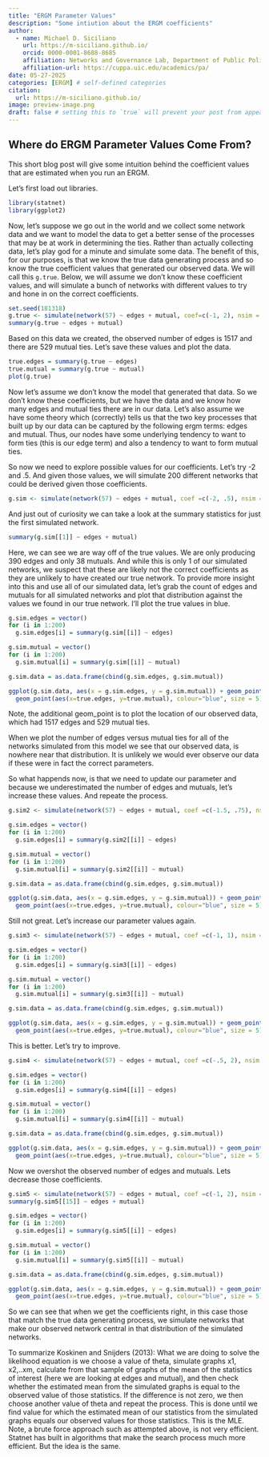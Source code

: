 ```yaml
---
title: "ERGM Parameter Values"
description: "Some intiution about the ERGM coefficients"
author:
  - name: Michael D. Siciliano
    url: https://m-siciliano.github.io/
    orcid: 0000-0001-8688-8685
    affiliation: Networks and Governance Lab, Department of Public Policy, Management, and Analytics , University of Illinois Chicago
    affiliation-url: https://cuppa.uic.edu/academics/pa/
date: 05-27-2025
categories: [ERGM] # self-defined categories
citation: 
  url: https://m-siciliano.github.io/ 
image: preview-image.png
draft: false # setting this to `true` will prevent your post from appearing on your listing page until you're ready!
---
```



## Where do ERGM Parameter Values Come From?

This short blog post will give some intuition behind the coefficient values that are estimated when you run an ERGM.

Let's first load out libraries. 

```r
library(statnet)
library(ggplot2)
```


Now, let's suppose we go out in the world and we collect some network data and we want to model the data to get a better sense of the processes that may be at work in determining the ties.  Rather than actually collecting data, let's play god for a minute and simulate some data. The benefit of this, for our purposes, is that we know the true data generating process and so know the true coefficient values that generated our observed data. We will call this `g.true`. Below, we will assume we don't know these coefficient values, and will simulate a bunch of networks with different values to try and hone in on the correct coefficients. 

```r
set.seed(181318)
g.true <- simulate(network(57) ~ edges + mutual, coef=c(-1, 2), nsim = 1)
summary(g.true ~ edges + mutual) 
```

Based on this data we created, the observed number of edges is 1517 and there are 529 mutual ties. Let's save these values and plot the data.

```r
true.edges = summary(g.true ~ edges)
true.mutual = summary(g.true ~ mutual)
plot(g.true)
```

Now let's assume we don't know the model that generated that data. So we don't know these coefficients, but we have the data and we know how many edges and mutual ties there are in our data. Let's also assume we have some theory which (correctly) tells us that the two key processes that built up by our data can be captured by the following ergm terms: edges and mutual. Thus, our nodes have some underlying tendency to want to form ties (this is our edge term) and also a tendency to want to form mutual ties. 

So now we need to explore possible values for our coefficients.  Let's try -2 and .5. And given those values, we will simulate 200 different networks that could be derived given those coefficients. 
```r
g.sim <- simulate(network(57) ~ edges + mutual, coef =c(-2, .5), nsim = 200, sequential = FALSE)

```

And just out of curiosity we can take a look at the summary statistics for just the first simulated network. 
```r
summary(g.sim[[1]] ~ edges + mutual) 
```

Here, we can see we are way off of the true values. We are only producing 390 edges and only 38 mutuals. And while this is only 1 of our simulated networks, we suspect that these are likely not the correct coefficients as they are unlikely to have created our true network. To provide more insight into this and use all of our simulated data, let's grab the count of edges and mutuals for all simulated networks and plot that distribution against the values we found in our true network. I'll plot the true values in blue.

```r
g.sim.edges = vector()
for (i in 1:200)
  g.sim.edges[i] = summary(g.sim[[i]] ~ edges)

g.sim.mutual = vector()
for (i in 1:200)
  g.sim.mutual[i] = summary(g.sim[[i]] ~ mutual)

g.sim.data = as.data.frame(cbind(g.sim.edges, g.sim.mutual))

ggplot(g.sim.data, aes(x = g.sim.edges, y = g.sim.mutual)) + geom_point() + 
  geom_point(aes(x=true.edges, y=true.mutual), colour="blue", size = 5)
```

Note, the additional geom_point is to plot the location of our observed data, which had 1517 edges and 529 mutual ties. 

When we plot the number of edges versus mutual ties for all of the networks simulated from this model we see that our observed data, is nowhere near that distribution.  It is unlikely we would ever observe our data if these were in fact the correct parameters. 

So what happends now, is that we need to update our parameter and because we underestimated the number of edges and mutuals, let's increase these values. And repeate the process. 

```r
g.sim2 <- simulate(network(57) ~ edges + mutual, coef =c(-1.5, .75), nsim = 200, sequential = FALSE)

g.sim.edges = vector()
for (i in 1:200)
  g.sim.edges[i] = summary(g.sim2[[i]] ~ edges)

g.sim.mutual = vector()
for (i in 1:200)
  g.sim.mutual[i] = summary(g.sim2[[i]] ~ mutual)

g.sim.data = as.data.frame(cbind(g.sim.edges, g.sim.mutual))

ggplot(g.sim.data, aes(x = g.sim.edges, y = g.sim.mutual)) + geom_point() + 
  geom_point(aes(x=true.edges, y=true.mutual), colour="blue", size = 5)
```


Still not great. Let's increase our parameter values again.

```r
g.sim3 <- simulate(network(57) ~ edges + mutual, coef =c(-1, 1), nsim = 200, sequential = FALSE)

g.sim.edges = vector()
for (i in 1:200)
  g.sim.edges[i] = summary(g.sim3[[i]] ~ edges)

g.sim.mutual = vector()
for (i in 1:200)
  g.sim.mutual[i] = summary(g.sim3[[i]] ~ mutual)

g.sim.data = as.data.frame(cbind(g.sim.edges, g.sim.mutual))

ggplot(g.sim.data, aes(x = g.sim.edges, y = g.sim.mutual)) + geom_point() + 
  geom_point(aes(x=true.edges, y=true.mutual), colour="blue", size = 5)
```

This is better. Let's try to improve.

```r
g.sim4 <- simulate(network(57) ~ edges + mutual, coef =c(-.5, 2), nsim = 200, sequential = FALSE)

g.sim.edges = vector()
for (i in 1:200)
  g.sim.edges[i] = summary(g.sim4[[i]] ~ edges)

g.sim.mutual = vector()
for (i in 1:200)
  g.sim.mutual[i] = summary(g.sim4[[i]] ~ mutual)

g.sim.data = as.data.frame(cbind(g.sim.edges, g.sim.mutual))

ggplot(g.sim.data, aes(x = g.sim.edges, y = g.sim.mutual)) + geom_point() + 
  geom_point(aes(x=true.edges, y=true.mutual), colour="blue", size = 5)
```


Now we overshot the observed number of edges and mutuals. Lets decrease those coefficients.

```r
g.sim5 <- simulate(network(57) ~ edges + mutual, coef =c(-1, 2), nsim = 200, sequential = FALSE)
summary(g.sim5[[15]] ~ edges + mutual)

g.sim.edges = vector()
for (i in 1:200)
  g.sim.edges[i] = summary(g.sim5[[i]] ~ edges)

g.sim.mutual = vector()
for (i in 1:200)
  g.sim.mutual[i] = summary(g.sim5[[i]] ~ mutual)

g.sim.data = as.data.frame(cbind(g.sim.edges, g.sim.mutual))

ggplot(g.sim.data, aes(x = g.sim.edges, y = g.sim.mutual)) + geom_point() + 
  geom_point(aes(x=true.edges, y=true.mutual), colour="blue", size = 5)
```


So we can see that when we get the coefficients right, in this case those that match the true data generating process, we simulate networks that  make our observed network central in that distribution of the simulated networks.

To summarize Koskinen and Snijders (2013): What we are doing to solve the likelihood equation is we choose a value of theta, simulate graphs x1, x2,..xm, calculate from that sample of graphs of the mean of the statistics of interest (here we are looking at edges and mutual), and then check whether the estimated mean from the simulated graphs is equal to the observed value of those statistics.  If the difference is not zero, we then choose another value of theta and repeat the process.  This is done until we find  value for which the estimated mean of our statistics from the simulated graphs equals our observed values for those statistics. This is the MLE.  Note, a brute force approach such as attempted above, is not very efficient.  Statnet has built in algorithms that make  the search process much more efficient.  But the idea is the same. 
